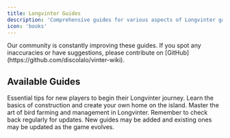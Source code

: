 ```yaml
---
title: Longvinter Guides
description: 'Comprehensive guides for various aspects of Longvinter gameplay.'
icon: 'books'
---
```


<Note>
  Our community is constantly improving these guides. If you spot any inaccuracies or have suggestions, please contribute on [GitHub](https://github.com/discolalo/vinter-wiki).
</Note>

## Available Guides

<CardGroup cols={3}>
  <Card
    title="Starting Guide"
    icon="graduation-cap"
    href="/guides/starting_guide"
  >
    Essential tips for new players to begin their Longvinter journey.
  </Card>
  <Card
    title="Building a House"
    icon="house"
    href="/guides/fishing"
  >
    Learn the basics of construction and create your own home on the island.
  </Card>
  <Card
    title="Bird Farm Guide"
    icon="kiwi-bird"
    href="/guides/bird_farm_guide"
  >
    Master the art of bird farming and management in Longvinter.
  </Card>
</CardGroup>

<Tip>
  Remember to check back regularly for updates. New guides may be added and existing ones may be updated as the game evolves.
</Tip>